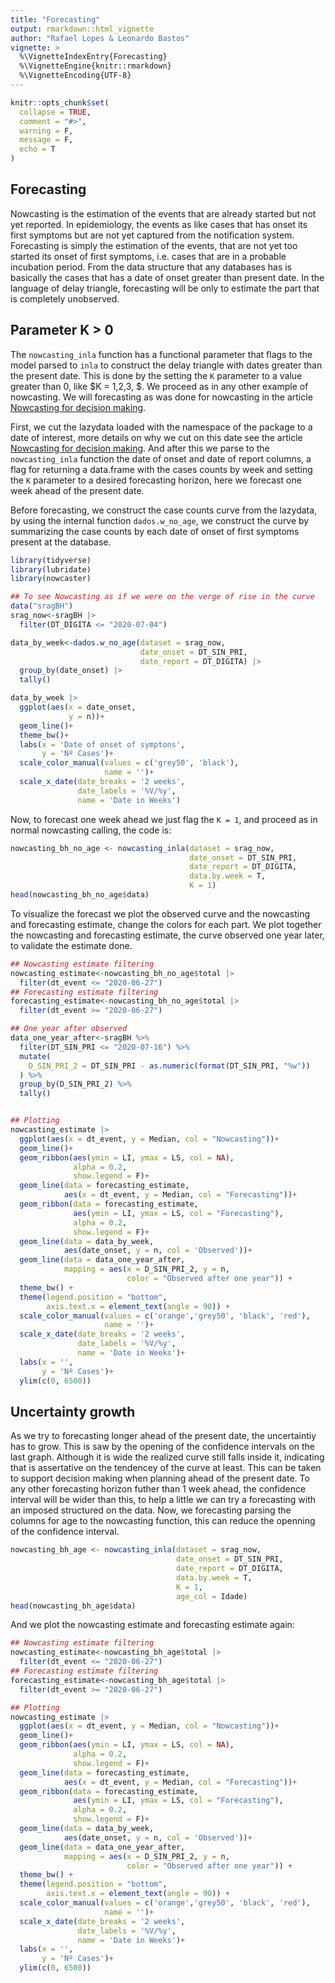 ```yaml
---
title: "Forecasting"
output: rmarkdown::html_vignette
author: "Rafael Lopes & Leonardo Bastos"
vignette: >
  %\VignetteIndexEntry{Forecasting}
  %\VignetteEngine{knitr::rmarkdown}
  %\VignetteEncoding{UTF-8}
---
```


```r
knitr::opts_chunk$set(
  collapse = TRUE,
  comment = "#>",
  warning = F,
  message = F,
  echo = T
)
```

## Forecasting

Nowcasting is the estimation of the events that are already started but not yet reported. In epidemiology, the events as like cases that has onset its first symptoms but are not yet captured from the notification system. Forecasting is simply the estimation of the events, that are not yet too started its onset of first symptoms, i.e. cases that are in a probable incubation period. From the data structure that any databases has is basically the cases that has a date of onset greater than present date. In the language of delay triangle, forecasting will be only to estimate the part that is completely unobserved.

## Parameter K > 0

The `nowcasting_inla` function has a functional parameter that flags to the model parsed to `inla` to construct the delay triangle with dates greater than the present date. This is done by the setting the `K` parameter to a value greater than 0, like $K = 1,2,3, \dots $. We proceed as in any other example of nowcasting. We will forecasting as was done for nowcasting in the article [Nowcasting for decision making](https://covid19br.github.io/nowcaster/articles/nowcasting_importance.html).

First, we cut the lazydata loaded with the namespace of the package to a date of interest, more details on why we cut on this date see the article [Nowcasting for decision making](https://covid19br.github.io/nowcaster/articles/nowcasting_importance.html). 
And after this we parse to the `nowcasting_inla` function the date of onset and date of report columns, a flag for returning a data.frame with the cases counts by week and setting the `K` parameter to a desired forecasting horizon, here we forecast one week ahead of the present date.

Before forecasting, we construct the case counts curve from the lazydata, by using the internal function `dados.w_no_age`, we construct the curve by summarizing the case counts by each date of onset of first symptoms present at the database.

```r
library(tidyverse)
library(lubridate)
library(nowcaster)

## To see Nowcasting as if we were on the verge of rise in the curve
data("sragBH")
srag_now<-sragBH |> 
  filter(DT_DIGITA <= "2020-07-04")

data_by_week<-dados.w_no_age(dataset = srag_now, 
                             date_onset = DT_SIN_PRI, 
                             date_report = DT_DIGITA) |> 
  group_by(date_onset) |> 
  tally()

data_by_week |>  
  ggplot(aes(x = date_onset, 
             y = n))+
  geom_line()+
  theme_bw()+
  labs(x = 'Date of onset of symptons', 
       y = 'Nº Cases')+
  scale_color_manual(values = c('grey50', 'black'), 
                     name = '')+
  scale_x_date(date_breaks = '2 weeks', 
               date_labels = '%V/%y', 
               name = 'Date in Weeks')
```

Now, to forecast one week ahead we just flag the `K = 1`, and proceed as in normal nowcasting calling, the code is:

```r
nowcasting_bh_no_age <- nowcasting_inla(dataset = srag_now, 
                                        date_onset = DT_SIN_PRI, 
                                        date_report = DT_DIGITA, 
                                        data.by.week = T, 
                                        K = 1)
head(nowcasting_bh_no_age$data)
```

To visualize the forecast we plot the observed curve and the nowcasting and forecasting estimate, change the colors for each part. We plot together the nowcasting and forecasting estimate, the curve observed one year later, to validate the estimate done.

```r
## Nowcasting estimate filtering
nowcasting_estimate<-nowcasting_bh_no_age$total |> 
  filter(dt_event <= "2020-06-27")
## Forecasting estimate filtering
forecasting_estimate<-nowcasting_bh_no_age$total |> 
  filter(dt_event >= "2020-06-27")

## One year after observed
data_one_year_after<-sragBH %>%
  filter(DT_SIN_PRI <= "2020-07-16") %>% 
  mutate(
    D_SIN_PRI_2 = DT_SIN_PRI - as.numeric(format(DT_SIN_PRI, "%w"))
  ) %>% 
  group_by(D_SIN_PRI_2) %>% 
  tally()


## Plotting
nowcasting_estimate |> 
  ggplot(aes(x = dt_event, y = Median, col = "Nowcasting"))+
  geom_line()+
  geom_ribbon(aes(ymin = LI, ymax = LS, col = NA), 
              alpha = 0.2, 
              show.legend = F)+
  geom_line(data = forecasting_estimate, 
            aes(x = dt_event, y = Median, col = "Forecasting"))+
  geom_ribbon(data = forecasting_estimate, 
              aes(ymin = LI, ymax = LS, col = "Forecasting"), 
              alpha = 0.2,
              show.legend = F)+
  geom_line(data = data_by_week, 
            aes(date_onset, y = n, col = 'Observed'))+
  geom_line(data = data_one_year_after, 
            mapping = aes(x = D_SIN_PRI_2, y = n, 
                          color = "Observed after one year")) + 
  theme_bw() +
  theme(legend.position = "bottom", 
        axis.text.x = element_text(angle = 90)) +
  scale_color_manual(values = c('orange','grey50', 'black', 'red'), 
                     name = '')+
  scale_x_date(date_breaks = '2 weeks', 
               date_labels = '%V/%y', 
               name = 'Date in Weeks')+
  labs(x = '', 
       y = 'Nº Cases')+
  ylim(c(0, 6500))
```

## Uncertainty growth

As we try to forecasting longer ahead of the present date, the uncertaintiy has to grow. This is saw by the opening of the confidence intervals on the  last graph. Although it is wide the realized curve still falls inside it, indicating that is assertative on the tendencey of the curve at least. This can be taken to support decision making when planning ahead of the present date. To any other forecasting horizon futher than 1 week ahead, the confidence interval will be wider than this, to help a little we can try a forecasting with an imposed structured on the data. Now, we forecasting parsing the columns for age to the nowcasting function, this can reduce the openning of the confidence interval.

```r
nowcasting_bh_age <- nowcasting_inla(dataset = srag_now, 
                                     date_onset = DT_SIN_PRI, 
                                     date_report = DT_DIGITA, 
                                     data.by.week = T, 
                                     K = 1, 
                                     age_col = Idade)
head(nowcasting_bh_age$data)
```

And we plot the nowcasting estimate and forecasting estimate again:

```r
## Nowcasting estimate filtering
nowcasting_estimate<-nowcasting_bh_age$total |> 
  filter(dt_event <= "2020-06-27")
## Forecasting estimate filtering
forecasting_estimate<-nowcasting_bh_age$total |> 
  filter(dt_event >= "2020-06-27")

## Plotting
nowcasting_estimate |> 
  ggplot(aes(x = dt_event, y = Median, col = "Nowcasting"))+
  geom_line()+
  geom_ribbon(aes(ymin = LI, ymax = LS, col = NA), 
              alpha = 0.2, 
              show.legend = F)+
  geom_line(data = forecasting_estimate, 
            aes(x = dt_event, y = Median, col = "Forecasting"))+
  geom_ribbon(data = forecasting_estimate, 
              aes(ymin = LI, ymax = LS, col = "Forecasting"), 
              alpha = 0.2,
              show.legend = F)+
  geom_line(data = data_by_week, 
            aes(date_onset, y = n, col = 'Observed'))+
  geom_line(data = data_one_year_after, 
            mapping = aes(x = D_SIN_PRI_2, y = n, 
                          color = "Observed after one year")) + 
  theme_bw() +
  theme(legend.position = "bottom", 
        axis.text.x = element_text(angle = 90)) +
  scale_color_manual(values = c('orange','grey50', 'black', 'red'), 
                     name = '')+
  scale_x_date(date_breaks = '2 weeks', 
               date_labels = '%V/%y', 
               name = 'Date in Weeks')+
  labs(x = '', 
       y = 'Nº Cases')+
  ylim(c(0, 6500))
```


